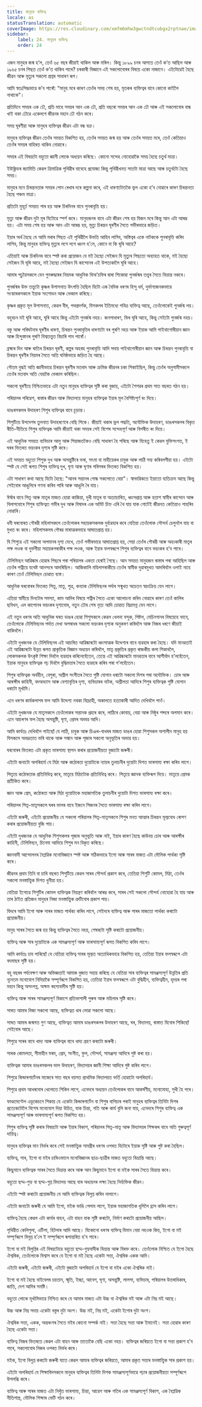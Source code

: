 ```yaml
---
title: মানুহৰ ব্যক্তিত্ব
locale: as
statusTranslation: automatic
coverImage: https://res.cloudinary.com/xmfm6mhw3gwctndtcubgx2rptnae/image/upload/v1740337243/small_cover_educacion_fundamental_a051170f1c.webp
sidebar:
    label: 24. মানুহৰ ব্যক্তিত্ব
    order: 24
---
```

এজন মানুহৰ জন্ম হ’ল, তেওঁ ৬৫ বছৰ জীয়াই থাকিল আৰু মৰিল। কিন্তু ১৮৯৯ চনৰ আগতে তেওঁ ক’ত আছিল আৰু ১৯৬৫ চনৰ পিছত তেওঁ ক’ত থাকিব পাৰে? চৰকাৰী বিজ্ঞানে এই সকলোবোৰৰ বিষয়ে একো নাজানে। এইটোৱেই হৈছে জীৱন আৰু মৃত্যুৰ সকলো প্ৰশ্নৰ সাধাৰণ ৰূপ।

আমি স্বতঃসিদ্ধভাৱে ক’ব পাৰোঁ: “মানুহ মৰে কাৰণ তেওঁৰ সময় শেষ হয়, মৃতকৰ ব্যক্তিত্বৰ বাবে কোনো কাইলৈ নাথাকে”।

প্ৰতিদিনে সময়ৰ এক ঢৌ, প্ৰতি মাহে সময়ৰ আন এক ঢৌ, প্ৰতি বছৰো সময়ৰ আন এক ঢৌ আৰু এই সকলোবোৰ বান্ধ খাই থকা ঢৌৱে একেলগে জীৱনৰ মহান ঢৌ গঠন কৰে।

সময় ঘূৰণীয়া আৰু মানুহৰ ব্যক্তিত্বৰ জীৱন এটা বন্ধ বক্ৰ।

মানুহৰ ব্যক্তিত্বৰ জীৱন তেওঁৰ সময়ত বিকশিত হয়, তেওঁৰ সময়ত জন্ম হয় আৰু তেওঁৰ সময়ত মৰে, তেওঁ কেতিয়াও তেওঁৰ সময়ৰ বাহিৰত থাকিব নোৱাৰে।

সময়ৰ এই বিষয়টো বহুতো জ্ঞানী লোকে অধ্যয়ন কৰিছে। কোনো সন্দেহ নোহোৱাকৈ সময় হৈছে চতুৰ্থ মাত্ৰা।

ইউক্লিডৰ জ্যামিতি কেৱল ত্ৰিমাত্ৰিক পৃথিৱীৰ বাবেহে প্ৰযোজ্য কিন্তু পৃথিৱীখনত সাতটা মাত্ৰা আছে আৰু চতুৰ্থটো হৈছে সময়।

মানুহৰ মনে চিৰন্তনতাক সময়ৰ পোন ৰেখাৰ দৰে কল্পনা কৰে, এই ধাৰণাটোতকৈ ভুল একো হ’ব নোৱাৰে কাৰণ চিৰন্তনতা হৈছে পঞ্চম মাত্ৰা।

প্ৰতিটো মুহূৰ্ত সময়ত পাৰ হয় আৰু চিৰদিনৰ বাবে পুনৰাবৃত্তি হয়।

মৃত্যু আৰু জীৱন দুটা মূৰ যিটোৱে স্পৰ্শ কৰে। মানুহজনৰ বাবে এটা জীৱন শেষ হয় যিজন মৰে কিন্তু আন এটা আৰম্ভ হয়। এটা সময় শেষ হয় আৰু আন এটা আৰম্ভ হয়, মৃত্যু চিৰন্তন ঘূৰণীৰ সৈতে গভীৰভাৱে জড়িত।

ইয়াৰ অৰ্থ হৈছে যে আমি মৰাৰ পিছত এই পৃথিৱীলৈ উভতি আহিব লাগিব, অস্তিত্বৰ একে নাটককে পুনৰাবৃত্তি কৰিব লাগিব, কিন্তু মানুহৰ ব্যক্তিত্ব মৃত্যুৰ লগে লগে ধ্বংস হ’লে, কোনে বা কি ঘূৰি আহে?

এতিয়াই আৰু চিৰদিনৰ বাবে স্পষ্ট কৰা প্ৰয়োজন যে মই হৈছো সেইজন যি মৃত্যুৰ পিছতো অব্যাহত থাকে, মই হৈছো সেইজন যি ঘূৰি আহে, মই হৈছো সেইজন যি কান্দোনৰ এই উপত্যকালৈ ঘূৰি আহে।

আমাৰ পঢ়ুৱৈসকলে যেন পুনৰুদ্ধাৰৰ নিয়মক আধুনিক থিঅ’চফিৰ দ্বাৰা শিকোৱা পুনৰ্জন্মৰ তত্ত্বৰ সৈতে বিভ্ৰান্ত নকৰে।

পুনৰ্জন্মৰ উক্ত তত্ত্বটো কৃষ্ণৰ উপাসনাত উৎপত্তি হৈছিল যিটো এক বৈদিক ধৰণৰ হিন্দু ধৰ্ম, দুৰ্ভাগ্যজনকভাৱে সংস্কাৰকসকলে ইয়াক সংশোধন আৰু ভেজাল কৰিছে।

কৃষ্ণৰ প্ৰকৃত মূল উপাসনাত, কেৱল বীৰ, পথপ্ৰদৰ্শক, যিসকলৰ ইতিমধ্যে পবিত্ৰ ব্যক্তিত্ব আছে, তেওঁলোকেই পুনৰ্জন্ম লয়।

বহুবচন মই ঘূৰি আহে, ঘূৰি আহে কিন্তু এইটো পুনৰ্জন্ম নহয়। জনসাধাৰণ, ভিৰ ঘূৰি আহে, কিন্তু সেইটো পুনৰ্জন্ম নহয়।

বস্তু আৰু পৰিঘটনাৰ ঘূৰণীৰ ধাৰণা, চিৰন্তন পুনৰাবৃত্তিৰ ধাৰণাটো বৰ পুৰণি নহয় আৰু ইয়াক আমি পাইথাগোৰীয়ান জ্ঞান আৰু হিন্দুস্তানৰ পুৰণি বিশ্বতত্ত্বত বিচাৰি পাব পাৰোঁ।

ব্ৰহ্মাৰ দিন আৰু ৰাতিৰ চিৰন্তন ঘূৰণী, কল্পৰ অহৰহ পুনৰাবৃত্তি আদি সদায় পাইথাগোৰীয়ান জ্ঞান আৰু চিৰন্তন পুনৰাবৃত্তি বা চিৰন্তন ঘূৰণীৰ নিয়মৰ সৈতে অতি ঘনিষ্ঠভাৱে জড়িত হৈ আছে।

গৌতম বুদ্ধই অতি জ্ঞানীভাৱে চিৰন্তন ঘূৰণীৰ মতবাদ আৰু ক্ৰমিক জীৱনৰ চকা শিকাইছিল, কিন্তু তেওঁৰ অনুগামীসকলে তেওঁৰ মতবাদ অতি বেয়াকৈ ভেজাল কৰিছিল।

সকলো ঘূৰণীয়ে নিশ্চিতভাৱে এটা নতুন মানুহৰ ব্যক্তিত্বৰ সৃষ্টি কৰা বুজায়, এইটো শৈশৱৰ প্ৰথম সাত বছৰত গঠন হয়।

পৰিয়ালৰ পৰিৱেশ, ৰাস্তাৰ জীৱন আৰু বিদ্যালয়ে মানুহৰ ব্যক্তিত্বক ইয়াৰ মূল বৈশিষ্ট্যপূৰ্ণ ৰং দিয়ে।

ডাঙৰসকলৰ উদাহৰণ শিশুৰ ব্যক্তিত্বৰ বাবে চূড়ান্ত।

শিশুটিয়ে উপদেশৰ তুলনাত উদাহৰণেৰে বেছি শিকে। জীয়াই থকাৰ ভুল পদ্ধতি, অযৌক্তিক উদাহৰণ, ডাঙৰসকলৰ বিকৃত ৰীতি-নীতিয়ে শিশুৰ ব্যক্তিত্বক আমি জীয়াই থকা সময়ৰ সেই বিশেষ সন্দেহপূৰ্ণ আৰু বিপৰীত ৰং দিয়ে।

এই আধুনিক সময়ত ব্যভিচাৰ আলু আৰু পিয়াজতকৈও বেছি সাধাৰণ হৈ পৰিছে আৰু যিহেতু ই কেৱল যুক্তিসংগত, ই ঘৰৰ ভিতৰত ভয়ংকৰ দৃশ্যৰ সৃষ্টি কৰে।

এই সময়ত বহুতো শিশুক দুখ আৰু অসন্তুষ্টিৰে ভৰা, সৎমা বা মাহীয়েকৰ চাবুক আৰু লাঠি সহ্য কৰিবলগীয়া হয়। এইটো স্পষ্ট যে সেই ৰূপত শিশুৰ ব্যক্তিত্ব দুখ, ঘৃণা আৰু ঘৃণাৰ পৰিসৰৰ ভিতৰত বিকশিত হয়।

এটা সাধাৰণ কথা আছে যিটো হৈছে: "আনৰ সন্তানৰ গোন্ধ সকলোতে বেয়া"। স্বাভাৱিকতে ইয়াতো ব্যতিক্ৰম আছে কিন্তু সেইবোৰ আঙুলিৰে গণনা কৰিব পাৰি আৰু আঙুলি ৰৈ যায়।

ঈৰ্ষাৰ বাবে পিতৃ আৰু মাতৃৰ মাজত হোৱা কাজিয়া, দুখী মাতৃৰ বা অত্যাচাৰিত, ধ্বংসপ্ৰাপ্ত আৰু হতাশ স্বামীৰ কান্দোন আৰু বিলাপবোৰে শিশুৰ ব্যক্তিত্বত গভীৰ দুখ আৰু বিষাদৰ এক অমিট চিহ্ন এৰি থৈ যায় যাক গোটেই জীৱনত কেতিয়াও পাহৰিব নোৱাৰি।

ধনী ঘৰবোৰত গৌৰৱী মহিলাসকলে তেওঁলোকৰ সহায়কসকলক দুৰ্ব্যৱহাৰ কৰে যেতিয়া তেওঁলোক সৌন্দৰ্য চেলুনলৈ যায় বা মুখত ৰং কৰে। মহিলাসকলৰ গৌৰৱ মাৰাত্মকভাৱে আঘাতপ্ৰাপ্ত হয়।

যি শিশুৱে এই সকলো অপমানৰ দৃশ্য দেখে, তেওঁ গভীৰভাৱে আঘাতপ্ৰাপ্ত হয়, সেয়া তেওঁৰ গৌৰৱী আৰু অহংকাৰী মাতৃৰ পক্ষ লওক বা দুৰ্ভগীয়া সহায়কগৰাকীৰ পক্ষ লওক, আৰু ইয়াৰ ফলস্বৰূপে শিশুৰ ব্যক্তিত্বৰ বাবে ভয়ংকৰ হ’ব পাৰে।

টেলিভিছন আৱিষ্কাৰ হোৱাৰ পিছৰে পৰা পৰিয়ালৰ একতা হেৰাই গৈছে। আন সময়ত মানুহজন ৰাস্তাৰ পৰা আহিছিল আৰু তেওঁৰ পত্নীয়ে যথেষ্ট আনন্দৰে আদৰিছিল। আজিকালি মহিলাগৰাকীয়ে তেওঁৰ স্বামীক দুৱাৰমুখত আদৰিবলৈ ওলাই নাহে কাৰণ তেওঁ টেলিভিছন চোৱাত ব্যস্ত।

আধুনিক ঘৰবোৰৰ ভিতৰত পিতৃ, মাতৃ, পুত্ৰ, কন্যাক টেলিভিছনৰ পৰ্দাৰ সন্মুখত অচেতন স্বয়ংক্ৰিয় যেন লাগে।

এতিয়া স্বামীয়ে দিনটোৰ সমস্যা, কাম আদিৰ বিষয়ে পত্নীৰ সৈতে একো আলোচনা কৰিব নোৱাৰে কাৰণ তেওঁ কালিৰ ছবিখন, এল কাপোনৰ ভয়ংকৰ দৃশ্যবোৰ, নতুন ঢৌৰ শেষ নৃত্য আদি চোৱাত নিদ্ৰামগ্ন যেন লাগে।

এই নতুন ধৰণৰ অতি আধুনিক ঘৰত ডাঙৰ হোৱা শিশুসকলে কেৱল খেলনা বন্দুক, পিষ্টল, মেচিনগানৰ বিষয়েহে ভাবে, তেওঁলোকে টেলিভিছনৰ পৰ্দাত দেখা অপৰাধৰ সকলো ভয়ংকৰ দৃশ্যক অনুকৰণ কৰিবলৈ আৰু নিজৰ ধৰণে জীয়াই থাকিবলৈ।

এইটো দুখজনক যে টেলিভিছনৰ এই আচৰিত আৱিষ্কাৰটো ধ্বংসাত্মক উদ্দেশ্যৰ বাবে ব্যৱহাৰ কৰা হৈছে। যদি মানৱতাই এই আৱিষ্কাৰটো উন্নত ৰূপত প্ৰাকৃতিক বিজ্ঞান অধ্যয়ন কৰিবলৈ, মাতৃ প্ৰকৃতিৰ প্ৰকৃত ৰাজকীয় কলা শিকাবলৈ, লোকসকলক উৎকৃষ্ট শিক্ষা দিবলৈ ব্যৱহাৰ কৰিলেহেঁতেন, তেন্তে এই আৱিষ্কাৰটো মানৱতাৰ বাবে আশীৰ্বাদ হ’লহেঁতেন, ইয়াক মানুহৰ ব্যক্তিত্বক গঢ় দিবলৈ বুদ্ধিমত্তাৰ সৈতে ব্যৱহাৰ কৰিব পৰা গ’লহেঁতেন।

শিশুৰ ব্যক্তিত্বক অৰ্থহীন, বেসুৰা, অশ্লীল সংগীতৰ সৈতে পুষ্টি যোগান ধৰাটো সকলো দিশৰ পৰা অযৌক্তিক। চোৰ আৰু আৰক্ষীৰ কাহিনী, বদঅভ্যাস আৰু বেশ্যাবৃত্তিৰ দৃশ্য, ব্যভিচাৰৰ নাটক, অশ্লীলতা আদিৰে শিশুৰ ব্যক্তিত্বক পুষ্টি যোগান ধৰাটো মূৰ্খামি।

এনে ধৰণৰ কাৰ্যকলাপৰ ফল আমি উদ্দেশ্য নথকা বিদ্ৰোহী, অকালতে হত্যাকাৰী আদিত দেখিবলৈ পাওঁ।

এইটো দুখজনক যে মাতৃসকলে তেওঁলোকৰ সন্তানক প্ৰহাৰ কৰে, লাঠিৰে কোবায়, বেয়া আৰু নিষ্ঠুৰ শব্দৰে অপমান কৰে। এনে আচৰণৰ ফল হৈছে অসন্তুষ্টি, ঘৃণা, প্ৰেমৰ অভাৱ আদি।

আমি কাৰ্যতঃ দেখিবলৈ পাইছোঁ যে লাঠি, চাবুক আৰু চিঞৰ-বাখৰৰ মাজত ডাঙৰ হোৱা শিশুসকল অশালীন মানুহ হয় যিসকলে অভদ্ৰতাত ভৰি থাকে আৰু সন্মান আৰু পূজাৰ সকলো অনুভূতিৰ অভাৱ হয়।

ঘৰবোৰৰ ভিতৰত এটা প্ৰকৃত ভাৰসাম্য স্থাপন কৰাৰ প্ৰয়োজনীয়তা বুজাটো জৰুৰী।

এইটো জনাটো অপৰিহাৰ্য যে মিঠা আৰু কঠোৰতা দুয়োটাকে ন্যায়ৰ তুলাচনীৰ দুয়োটা দিশত ভাৰসাম্য ৰক্ষা কৰিব লাগে।

পিতৃয়ে কঠোৰতাক প্ৰতিনিধিত্ব কৰে, মাতৃয়ে মিঠাটোক প্ৰতিনিধিত্ব কৰে। পিতৃয়ে জ্ঞানক ব্যক্তিৰূপ দিয়ে। মাতৃয়ে প্ৰেমক প্ৰতীকিত কৰে।

জ্ঞান আৰু প্ৰেম, কঠোৰতা আৰু মিঠা দুয়োটাকে মহাজাগতিক তুলাচনীৰ দুয়োটা দিশত ভাৰসাম্য ৰক্ষা কৰে।

পৰিয়ালৰ পিতৃ-মাতৃসকলে ঘৰৰ ভালৰ বাবে ইজনে সিজনৰ সৈতে ভাৰসাম্য ৰক্ষা কৰিব লাগে।

এইটো জৰুৰী, এইটো প্ৰয়োজনীয় যে সকলো পৰিয়ালৰ পিতৃ-মাতৃসকলে শিশুৰ মনত আত্মাৰ চিৰন্তন মূল্যবোধ ৰোপণ কৰাৰ প্ৰয়োজনীয়তা বুজি পায়।

এইটো দুখজনক যে আধুনিক শিশুসকলৰ পূজাৰ অনুভূতি আৰু নাই, ইয়াৰ কাৰণ হৈছে কাউবয় চোৰ আৰু আৰক্ষীৰ কাহিনী, টেলিভিছন, চিনেমা আদিয়ে শিশুৰ মন বিকৃত কৰিছে।

জ্ঞানবাদী আন্দোলনৰ বৈপ্লৱিক মনোবিজ্ঞানে স্পষ্ট আৰু সঠিকভাৱে ইগো আৰু সাৰৰ মাজত এটা মৌলিক পাৰ্থক্য সৃষ্টি কৰে।

জীৱনৰ প্ৰথম তিনি বা চাৰি বছৰত শিশুটিয়ে কেৱল সাৰৰ সৌন্দৰ্য প্ৰকাশ কৰে, তেতিয়া শিশুটি কোমল, মিঠা, তেওঁৰ সকলো মনস্তাত্ত্বিক দিশত ধুনীয়া হয়।

যেতিয়া ইগোৱে শিশুটিৰ কোমল ব্যক্তিত্বক নিয়ন্ত্ৰণ কৰিবলৈ আৰম্ভ কৰে, সাৰৰ সেই সকলো সৌন্দৰ্য নোহোৱা হৈ যায় আৰু তাৰ ঠাইত প্ৰতিজন মানুহৰ নিজা মনস্তাত্ত্বিক ত্ৰুটিবোৰ প্ৰকাশ পায়।

যিদৰে আমি ইগো আৰু সাৰৰ মাজত পাৰ্থক্য কৰিব লাগে, সেইদৰে ব্যক্তিত্ব আৰু সাৰৰ মাজতো পাৰ্থক্য কৰাটো প্ৰয়োজনীয়।

মানুহ সাৰৰ সৈতে জন্ম হয় কিন্তু ব্যক্তিত্বৰ সৈতে নহয়, শেষৰটো সৃষ্টি কৰাটো প্ৰয়োজনীয়।

ব্যক্তিত্ব আৰু সাৰ দুয়োটাকে এক সামঞ্জস্যপূৰ্ণ আৰু ভাৰসাম্যপূৰ্ণ ৰূপত বিকশিত কৰিব লাগে।

আমি কাৰ্যতঃ চাব পাৰিছোঁ যে যেতিয়া ব্যক্তিত্ব সাৰৰ মূল্যত অত্যাধিকভাৱে বিকশিত হয়, তেতিয়া ইয়াৰ ফলস্বৰূপে এটা বদমাছৰ সৃষ্টি হয়।

বহু বছৰৰ পৰ্যবেক্ষণ আৰু অভিজ্ঞতাই আমাক বুজাত সহায় কৰিছে যে যেতিয়া সাৰ ব্যক্তিত্বৰ সামঞ্জস্যপূৰ্ণ উন্নতিৰ প্ৰতি ন্যূনতম মনোযোগ নিদিয়াকৈ সম্পূৰ্ণৰূপে বিকশিত হয়, তেতিয়া ইয়াৰ ফলস্বৰূপে এটা বুদ্ধিহীন, ব্যক্তিত্বহীন, হৃদয়ৰ পৰা মহান কিন্তু অসংলগ্ন, অক্ষম ৰহস্যবাদীৰ সৃষ্টি হয়।

ব্যক্তিত্ব আৰু সাৰৰ সামঞ্জস্যপূৰ্ণ বিকাশে প্ৰতিভাশালী পুৰুষ আৰু মহিলাৰ সৃষ্টি কৰে।

সাৰত আমাৰ নিজা সকলো আছে, ব্যক্তিত্বত ধাৰ লোৱা সকলো আছে।

সাৰত আমাৰ জন্মগত গুণ আছে, ব্যক্তিত্বত আমাৰ ডাঙৰসকলৰ উদাহৰণ আছে, ঘৰ, বিদ্যালয়, ৰাস্তাত যিবোৰ শিকিছোঁ সেইবোৰ আছে।

শিশুৱে সাৰৰ বাবে খাদ্য আৰু ব্যক্তিত্বৰ বাবে খাদ্য গ্ৰহণ কৰাটো জৰুৰী।

সাৰক কোমলতা, সীমাহীন মৰম, প্ৰেম, সংগীত, ফুল, সৌন্দৰ্য, সামঞ্জস্য আদিৰে পুষ্ট কৰা হয়।

ব্যক্তিত্বক আমাৰ ডাঙৰসকলৰ ভাল উদাহৰণ, বিদ্যালয়ৰ জ্ঞানী শিক্ষা আদিৰে পুষ্ট কৰিব লাগে।

শিশুৱে কিন্ডাৰগাৰ্টেনৰ মাজেৰে সাত বছৰ বয়সত প্ৰাথমিক বিদ্যালয়ত ভৰ্তি হোৱাটো অপৰিহাৰ্য।

শিশুৱে প্ৰথম আখৰবোৰ খেলোতে শিকিব লাগে, এনেদৰে অধ্যয়ন তেওঁলোকৰ বাবে আকৰ্ষণীয়, মনোমোহা, সুখী হৈ পৰে।

ফাণ্ডামেণ্টেল এডুকেচনে শিকায় যে একেটা কিন্ডাৰগাৰ্টেন বা শিশুৰ বাগিচাৰ পৰাই মানুহৰ ব্যক্তিত্বৰ তিনিটা দিশৰ প্ৰত্যেকটোলৈ বিশেষ মনোযোগ দিয়া উচিত, যাক চিন্তা, গতি আৰু কাৰ্য বুলি জনা যায়, এনেদৰে শিশুৰ ব্যক্তিত্ব এক সামঞ্জস্যপূৰ্ণ আৰু ভাৰসাম্যপূৰ্ণ ৰূপত বিকশিত হয়।

শিশুৰ ব্যক্তিত্ব সৃষ্টি কৰাৰ বিষয়টো আৰু ইয়াৰ বিকাশ, পৰিয়ালৰ পিতৃ-মাতৃ আৰু বিদ্যালয়ৰ শিক্ষকৰ বাবে অতি গুৰুত্বপূৰ্ণ দায়িত্ব।

মানুহৰ ব্যক্তিত্বৰ মান নিৰ্ভৰ কৰে সেই মনস্তাত্ত্বিক সামগ্ৰীৰ ধৰণৰ ওপৰত যিটোৰে ইয়াক সৃষ্টি আৰু পুষ্ট কৰা হৈছিল।

ব্যক্তিত্ব, সাৰ, ইগো বা মইৰ চাৰিওফালে মনোবিজ্ঞানৰ ছাত্ৰ-ছাত্ৰীৰ মাজত বহুতো বিভ্ৰান্তি আছে।

কিছুমানে ব্যক্তিত্বক সাৰৰ সৈতে বিভ্ৰান্ত কৰে আৰু আন কিছুমানে ইগো বা মইক সাৰৰ সৈতে বিভ্ৰান্ত কৰে।

বহুতো ছদ্ম-গুহ্য বা ছদ্ম-গুপ্ত বিদ্যালয় আছে যাৰ অধ্যয়নৰ লক্ষ্য হৈছে নিৰ্ব্যক্তিক জীৱন।

এইটো স্পষ্ট কৰাটো প্ৰয়োজনীয় যে আমি ব্যক্তিত্বক বিলুপ্ত কৰিব নালাগে।

এইটো জনাটো জৰুৰী যে আমি ইগো, মইক ভাঙি পেলাব লাগে, ইয়াক মহাজাগতিক ধূলিলৈ হ্ৰাস কৰিব লাগে।

ব্যক্তিত্ব হৈছে কেৱল এটা কাৰ্যৰ বাহন, এটা বাহন যাক সৃষ্টি কৰাটো, নিৰ্মাণ কৰাটো প্ৰয়োজনীয় আছিল।

পৃথিৱীত কেলিগুলা, এটিলা, হিটলাৰ আদি আছে। যিকোনো ধৰণৰ ব্যক্তিত্ব যিমান বেয়া নহওক কিয়, ইগো বা মই সম্পূৰ্ণৰূপে বিলুপ্ত হ’লে ই সম্পূৰ্ণৰূপে ৰূপান্তৰিত হ’ব পাৰে।

ইগো বা মই বিলুপ্তিৰ এই বিষয়টোৱে বহুতো ছদ্ম-গুহ্যবাদীক বিভ্ৰান্ত আৰু বিৰক্ত কৰে। তেওঁলোক নিশ্চিত যে ইগো হৈছে ঐশ্বৰিক, তেওঁলোকে বিশ্বাস কৰে যে ইগো বা মই হৈছে একেটা সত্তা, ঐশ্বৰিক একক আদি।

এইটো জৰুৰী, এইটো জৰুৰী, এইটো বুজাটো অপৰিহাৰ্য যে ইগো বা মইৰ একো ঐশ্বৰিক নাই।

ইগো বা মই হৈছে বাইবেলৰ চয়তান, স্মৃতি, ইচ্ছা, আবেগ, ঘৃণা, অসন্তুষ্টি, লালসা, ব্যভিচাৰ, পৰিয়ালৰ উত্তৰাধিকাৰ, জাতি, দেশ আদিৰ সমষ্টি।

বহুতো লোকে মূৰ্খামিভাৱে নিশ্চিত কৰে যে আমাৰ মাজত এটা উচ্চ বা ঐশ্বৰিক মই আৰু এটা নিম্ন মই আছে।

উচ্চ আৰু নিম্ন সদায় একেটা বস্তুৰ দুটা অংশ। উচ্চ মই, নিম্ন মই, একেটা ইগোৰ দুটা অংশ।

ঐশ্বৰিক সত্তা, একক, অন্তৰংগৰ সৈতে মইৰ কোনো সম্পৰ্ক নাই। সত্তা হৈছে সত্তা আৰু ইমানেই। সত্তা হোৱাৰ কাৰণ হৈছে একেটা সত্তা।

ব্যক্তিত্ব নিজৰ ভিতৰতে কেৱল এটা বাহন আৰু তাতোকৈ বেছি একো নহয়। ব্যক্তিত্বৰ জৰিয়তে ইগো বা সত্তা প্ৰকাশ হ’ব পাৰে, সকলোবোৰ নিজৰ ওপৰত নিৰ্ভৰ কৰে।

মইক, ইগো বিলুপ্ত কৰাটো জৰুৰী যাতে কেৱল আমাৰ ব্যক্তিত্বৰ জৰিয়তে, আমাৰ প্ৰকৃত সত্তাৰ মনস্তাত্ত্বিক সাৰ প্ৰকাশ হয়।

এইটো অপৰিহাৰ্য যে শিক্ষাবিদসকলে মানুহৰ ব্যক্তিত্বৰ তিনিটা দিশক সামঞ্জস্যপূৰ্ণভাৱে গঢ়াৰ প্ৰয়োজনীয়তা সম্পূৰ্ণৰূপে উপলব্ধি কৰে।

ব্যক্তিত্ব আৰু সাৰৰ মাজত এটা নিখুঁত ভাৰসাম্য, চিন্তা, আৱেগ আৰু গতিৰ এক সামঞ্জস্যপূৰ্ণ বিকাশ, এক বৈপ্লৱিক নীতিশাস্ত্ৰ, মৌলিক শিক্ষাৰ ভেটি গঠন কৰে।
